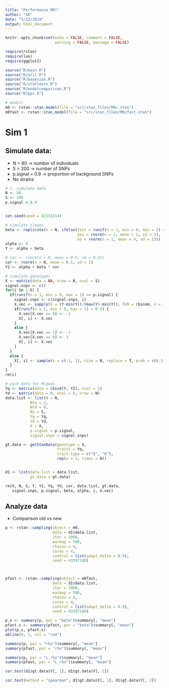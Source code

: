 ```yaml
---
title: "Performance M0*"
author: "SK"
date: "5/23/2019"
output: html_document
---
```






```r
knitr::opts_chunk$set(echo = FALSE, comment = FALSE, 
                      warning = FALSE, message = FALSE)
```



```r
require(rstan)
require(loo)
require(ggplot2)

source("R/main.R")
source("R/util.R")
source("R/bayesian.R")
source("R/statlearn.R")
source("R/modelcomparison.R")
source("R/ppc.R")

# models
m0 <- rstan::stan_model(file = "src/stan_files/M0c.stan")
m0fast <- rstan::stan_model(file = "src/stan_files/M0cfast.stan")
```








# Sim 1
## Simulate data:
  * N = 80 -> number of individuals
  * S = 200 -> number of SNPs
  * p.signal = 0.9 -> proportion of background SNPs
  * No strains

```r
# 1. simulate data
N <- 80
S <- 200
p.signal = 0.9


set.seed(seed = 42133214)

# simulate slopes
beta <- replicate(n = N, ifelse(test = runif(n = 1, min = 0, max = 1) > 0.5,
                                yes = rnorm(n = 1, mean = 1, sd = 1),
                                no = rnorm(n = 1, mean = 4, sd = 1)))
alpha <- 0
Y <- alpha + beta

# cor <- rnorm(n = N, mean = 0.5, sd = 0.25)
cor <- rnorm(n = N, mean = 0.5, sd = 1)
Y2 <- alpha + beta * cor

# simulate genotypes
X <- matrix(data = NA, nrow = N, ncol = S)
signal.snps <- c()
for(i in 1:S) {
  if(runif(n = 1, min = 0, max = 1) >= p.signal) {
    signal.snps <- c(signal.snps, i)
    X.vec <- sapply(X = (Y-min(Y))/(max(Y)-min(Y)), FUN = rbinom, n = 1, size = 1)
    if(runif(n = 1, min = 0, max = 1) > 0.5) {
      X.vec[X.vec == 0] <- -1
      X[, i] <- X.vec
    }
    else {
      X.vec[X.vec == 1] <- -1
      X.vec[X.vec == 0] <- 1
      X[, i] <- X.vec
    }
  }
  else {
    X[, i] <- sample(x = c(-1, 1), size = N, replace = T, prob = c(0.5, 0.5))
  }
}
rm(i)

# pack data for MLgwas
Yq <- matrix(data = cbind(Y, Y2), ncol = 2)
Yd <- matrix(data = 0, ncol = 0, nrow = N)
data.list <- list(N = N,
           Ntq = 2,
           Ntd = 0,
           Ns = S,
           Yq = Yq,
           Yd = Yd,
           X = X,
           p.signal = p.signal,
           signal.snps = signal.snps)

gt.data <- getStanData(genotype = X,
                       traits = Yq,
                       trait.type = c("Q", "Q"),
                       rep(x = 1, times = N))


d1 <- list(data.list = data.list, 
           gt.data = gt.data)

rm(X, N, S, Y, Y2, Yq, Yd, cor, data.list, gt.data, 
   signal.snps, p.signal, beta, alpha, i, X.vec)
```





## Analyze data
  * Comparison old vs new

```r
p <- rstan::sampling(object = m0,
                     data = d1$data.list,
                     iter = 1000,
                     warmup = 500,
                     chains = 4,
                     cores = 4,
                     control = list(adapt_delta = 0.9),
                     seed = 43397180)



pfast <- rstan::sampling(object = m0fast,
                     data = d1$data.list,
                     iter = 1000,
                     warmup = 500,
                     chains = 4,
                     cores = 4,
                     control = list(adapt_delta = 0.9),
                     seed = 43397180)
```



```r
p.s <- summary(p, par = "beta")$summary[, "mean"]
pfast.s <- summary(pfast, par = "beta")$summary[, "mean"]
plot(p.s, pfast.s)
abline(0, 1, col = "red")
```


```r
summary(p, par = "rho")$summary[, "mean"]
summary(pfast, par = "rho")$summary[, "mean"]
```


```r
summary(p, par = "L_rho")$summary[, "mean"]
summary(pfast, par = "L_rho")$summary[, "mean"]
```


```r
cor.test(d1$gt.data$Y[, 1], d1$gt.data$Y[, 2])
```

```r
cor.test(method = "spearman", d1$gt.data$Y[, 1], d1$gt.data$Y[, 2])
```

